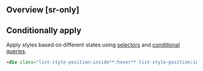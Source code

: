 ## Overview [sr-only]
<Overview/>

## Conditionally apply
Apply styles based on different states using [selectors](/docs/state-selectors) and [conditional queries](/docs/conditional-queries).
```html
<div class="list-style-position:inside**:hover** list-style-position:inside**@sm** list-style-position:inside**@dark** list-style-position:inside**@print**">…</div>
```

